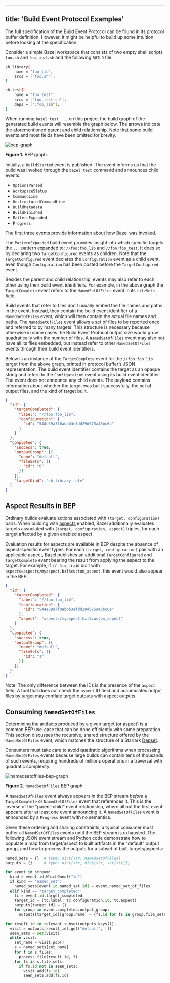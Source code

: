 
---
title: 'Build Event Protocol Examples'
---



The full specification of the Build Event Protocol can be found in its protocol
buffer definition. However, it might be helpful to build up some intuition
before looking at the specification.

Consider a simple Bazel workspace that consists of two empty shell scripts
`foo.sh` and `foo_test.sh` and the following `BUILD` file:

```bash
sh_library(
    name = "foo_lib",
    srcs = ["foo.sh"],
)

sh_test(
    name = "foo_test",
    srcs = ["foo_test.sh"],
    deps = [":foo_lib"],
)
```

When running `bazel test ...` on this project the build graph of the generated
build events will resemble the graph below. The arrows indicate the
aforementioned parent and child relationship. Note that some build events and
most fields have been omitted for brevity.

![bep-graph](/docs/images/bep-graph.png "BEP graph")

**Figure 1.** BEP graph.

Initially, a `BuildStarted` event is published. The event informs us that the
build was invoked through the `bazel test` command and announces child events:

* `OptionsParsed`
* `WorkspaceStatus`
* `CommandLine`
* `UnstructuredCommandLine`
* `BuildMetadata`
* `BuildFinished`
* `PatternExpanded`
* `Progress`

The first three events provide information about how Bazel was invoked.

The `PatternExpanded` build event provides insight
into which specific targets the `...` pattern expanded to:
`//foo:foo_lib` and `//foo:foo_test`. It does so by declaring two
`TargetConfigured` events as children. Note that the `TargetConfigured` event
declares the `Configuration` event as a child event, even though `Configuration`
has been posted before the `TargetConfigured` event.

Besides the parent and child relationship, events may also refer to each other
using their build event identifiers. For example, in the above graph the
`TargetComplete` event refers to the `NamedSetOfFiles` event in its `fileSets`
field.

Build events that refer to files don’t usually embed the file
names and paths in the event. Instead, they contain the build event identifier
of a `NamedSetOfFiles` event, which will then contain the actual file names and
paths. The `NamedSetOfFiles` event allows a set of files to be reported once and
referred to by many targets. This structure is necessary because otherwise in
some cases the Build Event Protocol output size would grow quadratically with
the number of files. A `NamedSetOfFiles` event may also not have all its files
embedded, but instead refer to other `NamedSetOfFiles` events through their
build event identifiers.

Below is an instance of the `TargetComplete` event for the `//foo:foo_lib`
target from the above graph, printed in protocol buffer’s JSON representation.
The build event identifier contains the target as an opaque string and refers to
the `Configuration` event using its build event identifier. The event does not
announce any child events. The payload contains information about whether the
target was built successfully, the set of output files, and the kind of target
built.

```json
{
  "id": {
    "targetCompleted": {
      "label": "//foo:foo_lib",
      "configuration": {
        "id": "544e39a7f0abdb3efdd29d675a48bc6a"
      }
    }
  },
  "completed": {
    "success": true,
    "outputGroup": [{
      "name": "default",
      "fileSets": [{
        "id": "0"
      }]
    }],
    "targetKind": "sh_library rule"
  }
}
```

## Aspect Results in BEP 

Ordinary builds evaluate actions associated with `(target, configuration)`
pairs. When building with [aspects](/extending/aspects) enabled, Bazel
additionally evaluates targets associated with `(target, configuration,
aspect)` triples, for each target affected by a given enabled aspect.

Evaluation results for aspects are available in BEP despite the absence of
aspect-specific event types. For each `(target, configuration)` pair with an
applicable aspect, Bazel publishes an additional `TargetConfigured` and
`TargetComplete` event bearing the result from applying the aspect to the
target. For example, if `//:foo_lib` is built with
`--aspects=aspects/myaspect.bzl%custom_aspect`, this event would also appear in
the BEP:

```json
{
  "id": {
    "targetCompleted": {
      "label": "//foo:foo_lib",
      "configuration": {
        "id": "544e39a7f0abdb3efdd29d675a48bc6a"
      },
      "aspect": "aspects/myaspect.bzl%custom_aspect"
    }
  },
  "completed": {
    "success": true,
    "outputGroup": [{
      "name": "default",
      "fileSets": [{
        "id": "1"
      }]
    }]
  }
}
```

Note: The only difference between the IDs is the presence of the `aspect`
field. A tool that does not check the `aspect` ID field and accumulates output
files by target may conflate target outputs with aspect outputs.

## Consuming `NamedSetOfFiles` 

Determining the artifacts produced by a given target (or aspect) is a common
BEP use-case that can be done efficiently with some preparation. This section
discusses the recursive, shared structure offered by the `NamedSetOfFiles`
event, which matches the structure of a Starlark [Depset](/extending/depsets).

Consumers must take care to avoid quadratic algorithms when processing
`NamedSetOfFiles` events because large builds can contain tens of thousands of
such events, requiring hundreds of millions operations in a traversal with
quadratic complexity.

![namedsetoffiles-bep-graph](/docs/images/namedsetoffiles-bep-graph.png "NamedSetOfFiles BEP graph")

**Figure 2.** `NamedSetOfFiles` BEP graph.

A `NamedSetOfFiles` event always appears in the BEP stream *before* a
`TargetComplete` or `NamedSetOfFiles` event that references it. This is the
inverse of the "parent-child" event relationship, where all but the first event
appears after at least one event announcing it. A `NamedSetOfFiles` event is
announced by a `Progress` event with no semantics.

Given these ordering and sharing constraints, a typical consumer must buffer all
`NamedSetOfFiles` events until the BEP stream is exhausted. The following JSON
event stream and Python code demonstrate how to populate a map from
target/aspect to built artifacts in the "default" output group, and how to
process the outputs for a subset of built targets/aspects:

```python
named_sets = {}  # type: dict[str, NamedSetOfFiles]
outputs = {}     # type: dict[str, dict[str, set[str]]]

for event in stream:
  kind = event.id.WhichOneof("id")
  if kind == "named_set":
    named_sets[event.id.named_set.id] = event.named_set_of_files
  elif kind == "target_completed":
    tc = event.id.target_completed
    target_id = (tc.label, tc.configuration.id, tc.aspect)
    outputs[target_id] = {}
    for group in event.completed.output_group:
      outputs[target_id][group.name] = {fs.id for fs in group.file_sets}

for result_id in relevant_subset(outputs.keys()):
  visit = outputs[result_id].get("default", [])
  seen_sets = set(visit)
  while visit:
    set_name = visit.pop()
    s = named_sets[set_name]
    for f in s.files:
      process_file(result_id, f)
    for fs in s.file_sets:
      if fs.id not in seen_sets:
        visit.add(fs.id)
        seen_sets.add(fs.id)
```
